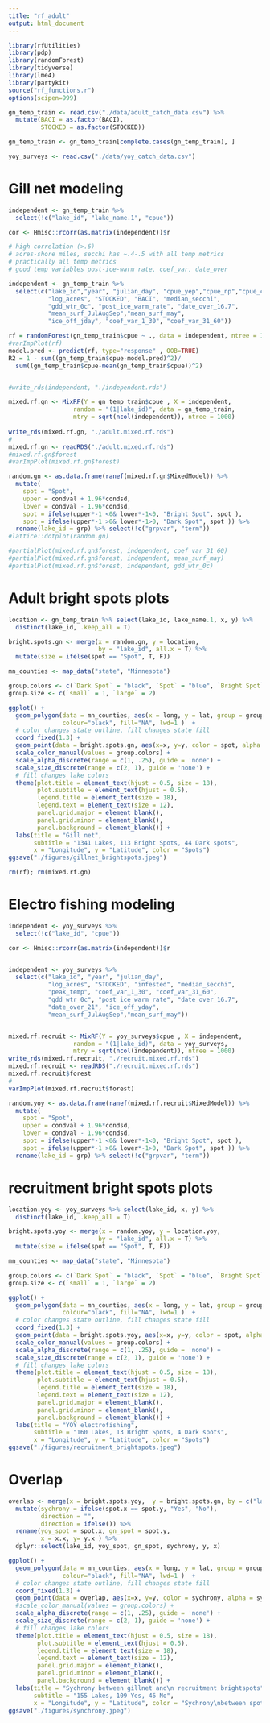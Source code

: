 ```yaml
---
title: "rf_adult"
output: html_document
---
```


```r
library(rfUtilities)
library(pdp)
library(randomForest)
library(tidyverse)
library(lme4)
library(partykit)
source("rf_functions.r")
options(scipen=999)

gn_temp_train <- read.csv("./data/adult_catch_data.csv") %>%
  mutate(BACI = as.factor(BACI),
         STOCKED = as.factor(STOCKED))

gn_temp_train <- gn_temp_train[complete.cases(gn_temp_train), ]

yoy_surveys <- read.csv("./data/yoy_catch_data.csv")

```


# Gill net modeling
```r
independent <- gn_temp_train %>% 
  select(!c("lake_id", "lake_name.1", "cpue"))

cor <- Hmisc::rcorr(as.matrix(independent))$r

# high correlation (>.6)
# acres-shore miles, secchi has ~.4-.5 with all temp metrics
# practically all temp metrics
# good temp variables post-ice-warm rate, coef_var, date_over

independent <- gn_temp_train %>% 
  select(c("lake_id","year", "julian_day", "cpue_yep","cpue_np","cpue_cisco", 
           "log_acres", "STOCKED", "BACI", "median_secchi", 
           "gdd_wtr_0c", "post_ice_warm_rate", "date_over_16.7", 
           "mean_surf_JulAugSep","mean_surf_may",
           "ice_off_jday", "coef_var_1_30", "coef_var_31_60"))

rf = randomForest(gn_temp_train$cpue ~ ., data = independent, ntree = 100)
#varImpPlot(rf)
model.pred <- predict(rf, type="response" , OOB=TRUE)
R2 = 1 - sum((gn_temp_train$cpue-model.pred)^2)/
  sum((gn_temp_train$cpue-mean(gn_temp_train$cpue))^2)


#write_rds(independent, "./independent.rds") 

mixed.rf.gn <- MixRF(Y = gn_temp_train$cpue , X = independent, 
                  random = "(1|lake_id)", data = gn_temp_train, 
                  mtry = sqrt(ncol(independent)), ntree = 1000)
                  
write_rds(mixed.rf.gn, "./adult.mixed.rf.rds")  
#
mixed.rf.gn <- readRDS("./adult.mixed.rf.rds")
#mixed.rf.gn$forest
#varImpPlot(mixed.rf.gn$forest)

random.gn <- as.data.frame(ranef(mixed.rf.gn$MixedModel)) %>%
  mutate(
    spot = "Spot",
    upper = condval + 1.96*condsd,
    lower = condval - 1.96*condsd,
    spot = ifelse(upper*-1 <0& lower*-1<0, "Bright Spot", spot ),
    spot = ifelse(upper*-1 >0& lower*-1>0, "Dark Spot", spot )) %>%
  rename(lake_id = grp) %>% select(!c("grpvar", "term"))
#lattice::dotplot(random.gn)

#partialPlot(mixed.rf.gn$forest, independent, coef_var_31_60)
#partialPlot(mixed.rf.gn$forest, independent, mean_surf_may)
#partialPlot(mixed.rf.gn$forest, independent, gdd_wtr_0c)
```

# Adult bright spots plots
```r
location <- gn_temp_train %>% select(lake_id, lake_name.1, x, y) %>% 
  distinct(lake_id, .keep_all = T)

bright.spots.gn <- merge(x = random.gn, y = location, 
                         by = "lake_id", all.x = T) %>%
  mutate(size = ifelse(spot == "Spot", T, F))

mn_counties <- map_data("state", "Minnesota")

group.colors <- c(`Dark Spot` = "black", `Spot` = "blue", `Bright Spot` = "red")
group.size <- c(`small` = 1, `large` = 2)

ggplot() + 
  geom_polygon(data = mn_counties, aes(x = long, y = lat, group = group), 
               colour="black", fill="NA", lwd=1 )  + 
  # color changes state outline, fill changes state fill
  coord_fixed(1.3) +
  geom_point(data = bright.spots.gn, aes(x=x, y=y, color = spot, alpha = size, size = size)) + 
  scale_color_manual(values = group.colors) +
  scale_alpha_discrete(range = c(1, .25), guide = 'none') +
  scale_size_discrete(range = c(2, 1), guide = 'none') +
  # fill changes lake colors
  theme(plot.title = element_text(hjust = 0.5, size = 18),
        plot.subtitle = element_text(hjust = 0.5),
        legend.title = element_text(size = 18),
        legend.text = element_text(size = 12),
        panel.grid.major = element_blank(),
        panel.grid.minor = element_blank(),
        panel.background = element_blank()) +
  labs(title = "Gill net",
       subtitle = "1341 Lakes, 113 Bright Spots, 44 Dark spots",
       x = "Longitude", y = "Latitude", color = "Spots") 
ggsave("./figures/gillnet_brightspots.jpeg")
```


```r
rm(rf); rm(mixed.rf.gn)
```


# Electro fishing modeling
```r
independent <- yoy_surveys %>% 
  select(!c("lake_id", "cpue"))

cor <- Hmisc::rcorr(as.matrix(independent))$r


independent <- yoy_surveys %>% 
  select(c("lake_id", "year", "julian_day",
           "log_acres", "STOCKED", "infested", "median_secchi", 
           "peak_temp", "coef_var_1_30", "coef_var_31_60",
           "gdd_wtr_0c", "post_ice_warm_rate", "date_over_16.7",
           "date_over_21", "ice_off_yday",
           "mean_surf_JulAugSep","mean_surf_may"))


mixed.rf.recruit <- MixRF(Y = yoy_surveys$cpue , X = independent, 
                  random = "(1|lake_id)", data = yoy_surveys,
                  mtry = sqrt(ncol(independent)), ntree = 1000)
write_rds(mixed.rf.recruit, "./recruit.mixed.rf.rds")
mixed.rf.recruit <- readRDS("./recruit.mixed.rf.rds")
mixed.rf.recruit$forest
#
varImpPlot(mixed.rf.recruit$forest)

random.yoy <- as.data.frame(ranef(mixed.rf.recruit$MixedModel)) %>%
  mutate(
    spot = "Spot",
    upper = condval + 1.96*condsd,
    lower = condval - 1.96*condsd,
    spot = ifelse(upper*-1 <0& lower*-1<0, "Bright Spot", spot ),
    spot = ifelse(upper*-1 >0& lower*-1>0, "Dark Spot", spot )) %>%
  rename(lake_id = grp) %>% select(!c("grpvar", "term"))
```

# recruitment bright spots plots
```r
location.yoy <- yoy_surveys %>% select(lake_id, x, y) %>% 
  distinct(lake_id, .keep_all = T)

bright.spots.yoy <- merge(x = random.yoy, y = location.yoy, 
                         by = "lake_id", all.x = T) %>%
  mutate(size = ifelse(spot == "Spot", T, F))

mn_counties <- map_data("state", "Minnesota")

group.colors <- c(`Dark Spot` = "black", `Spot` = "blue", `Bright Spot` = "red")
group.size <- c(`small` = 1, `large` = 2)

ggplot() + 
  geom_polygon(data = mn_counties, aes(x = long, y = lat, group = group), 
               colour="black", fill="NA", lwd=1 )  + 
  # color changes state outline, fill changes state fill
  coord_fixed(1.3) +
  geom_point(data = bright.spots.yoy, aes(x=x, y=y, color = spot, alpha = size, size = size)) + 
  scale_color_manual(values = group.colors) +
  scale_alpha_discrete(range = c(1, .25), guide = 'none') +
  scale_size_discrete(range = c(2, 1), guide = 'none') +
  # fill changes lake colors
  theme(plot.title = element_text(hjust = 0.5, size = 18),
        plot.subtitle = element_text(hjust = 0.5),
        legend.title = element_text(size = 18),
        legend.text = element_text(size = 12),
        panel.grid.major = element_blank(),
        panel.grid.minor = element_blank(),
        panel.background = element_blank()) +
  labs(title = "YOY electrofishing",
       subtitle = "160 Lakes, 13 Bright Spots, 4 Dark spots",
       x = "Longitude", y = "Latitude", color = "Spots") 
ggsave("./figures/recruitment_brightspots.jpeg")
```

# Overlap
```r
overlap <- merge(x = bright.spots.yoy,  y = bright.spots.gn, by = c("lake_id")) %>%
  mutate(sychrony = ifelse(spot.x == spot.y, "Yes", "No"),
         direction = "",
         direction = ifelse()) %>%
  rename(yoy_spot = spot.x, gn_spot = spot.y,
         x = x.x, y= y.x ) %>%
  dplyr::select(lake_id, yoy_spot, gn_spot, sychrony, y, x)

ggplot() + 
  geom_polygon(data = mn_counties, aes(x = long, y = lat, group = group), 
               colour="black", fill="NA", lwd=1 )  + 
  # color changes state outline, fill changes state fill
  coord_fixed(1.3) +
  geom_point(data = overlap, aes(x=x, y=y, color = sychrony, alpha = sychrony, size = sychrony)) + 
  #scale_color_manual(values = group.colors) +
  scale_alpha_discrete(range = c(1, .25), guide = 'none') +
  scale_size_discrete(range = c(2, 1), guide = 'none') +
  # fill changes lake colors
  theme(plot.title = element_text(hjust = 0.5, size = 18),
        plot.subtitle = element_text(hjust = 0.5),
        legend.title = element_text(size = 18),
        legend.text = element_text(size = 12),
        panel.grid.major = element_blank(),
        panel.grid.minor = element_blank(),
        panel.background = element_blank()) + 
  labs(title = "Sychrony between gillnet and\n recruitment brightspots",
       subtitle = "155 Lakes, 109 Yes, 46 No",
       x = "Longitude", y = "Latitude", color = "Sychrony\nbetween spots") 
ggsave("./figures/synchrony.jpeg")
```

